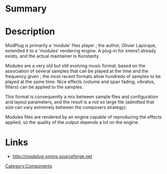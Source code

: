 {{ComponentHeader}}

=Summary=


=Description=
ModPlug is primarily a 'module' files player ; the author, Olivier Lapicque, extended it to a 'modules' rendering engine. 
A plug-in for xmms1 already exists, and the actual maintainer is Konstanty.

Modules are a very old but still evolving music format, based on the association of several samples that can be played at the time and the frequency given ; the most recent formats allow hundreds of samples to be played at the same time. Nice effects (volume and span fading, vibratos, filters) can be applied to the samples.

This format is consequently a mix between sample files and configuration and layout parameters, and the result is a not so large file (admitted that size can vary extremely between the composers strategy).

Modules files are rendered by an engine capable of reproducing the effects applied, so the quality of the output depends a lot on the engine.

=Links=
* http://modplug-xmms.sourceforge.net

[[Category:Components]]